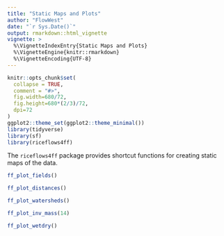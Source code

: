 ```yaml
---
title: "Static Maps and Plots"
author: "FlowWest"
date: "`r Sys.Date()`"
output: rmarkdown::html_vignette
vignette: >
  %\VignetteIndexEntry{Static Maps and Plots}
  %\VignetteEngine{knitr::rmarkdown}
  %\VignetteEncoding{UTF-8}
---
```


```r
knitr::opts_chunk$set(
  collapse = TRUE,
  comment = "#>",
  fig.width=680/72,
  fig.height=680*(2/3)/72,
  dpi=72
)
ggplot2::theme_set(ggplot2::theme_minimal())
library(tidyverse)
library(sf)
library(riceflows4ff)
```

The `riceflows4ff` package provides shortcut functions for creating static maps of the data.

```r
ff_plot_fields()
```

```r
ff_plot_distances()
```

```r
ff_plot_watersheds()
```

```r
ff_plot_inv_mass(14)
```

```r
ff_plot_wetdry()
```
